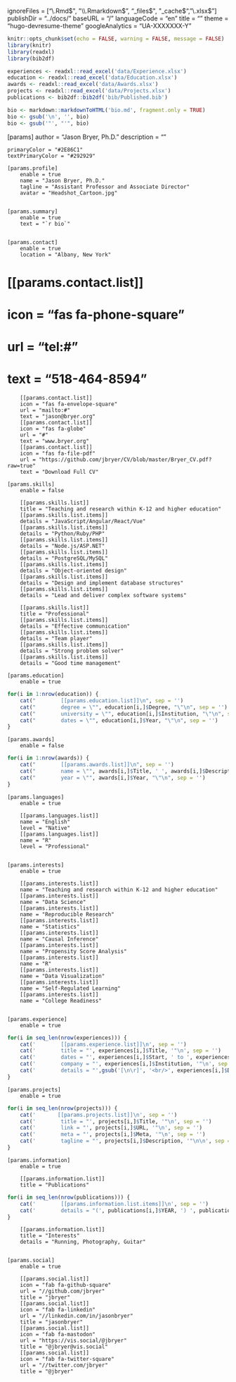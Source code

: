 ignoreFiles = ["\\.Rmd$", "\\.Rmarkdown$", "_files$", "_cache$", "\\.xlsx$"]
publishDir = "../docs/"
baseURL = "/"
languageCode = "en"
title = ""
theme = "hugo-devresume-theme"
googleAnalytics = "UA-XXXXXXX-Y"

```r
knitr::opts_chunk$set(echo = FALSE, warning = FALSE, message = FALSE)
library(knitr)
library(readxl)
library(bib2df)

experiences <- readxl::read_excel('data/Experience.xlsx')
education <- readxl::read_excel('data/Education.xlsx')
awards <- readxl::read_excel('data/Awards.xlsx')
projects <- readxl::read_excel('data/Projects.xlsx')
publications <- bib2df::bib2df('bib/Published.bib')

bio <- markdown::markdownToHTML('bio.md', fragment.only = TRUE)
bio <- gsub('\n', '', bio)
bio <- gsub('"', "'", bio)
```

[params]
    author = "Jason Bryer, Ph.D."
    description = ""

    primaryColor = "#2E86C1"
    textPrimaryColor = "#292929"

    [params.profile]
        enable = true
        name = "Jason Bryer, Ph.D."
        tagline = "Assistant Professor and Associate Director"
        avatar = "Headshot_Cartoon.jpg"


    [params.summary]
        enable = true
        text = "`r bio`"


    [params.contact]
        enable = true
        location = "Albany, New York"

#        [[params.contact.list]]
#        icon = "fas fa-phone-square"
#        url = "tel:#"
#        text = "518-464-8594"
        [[params.contact.list]]
        icon = "fas fa-envelope-square"
        url = "mailto:#"
        text = "jason@bryer.org"
        [[params.contact.list]]
        icon = "fas fa-globe"
        url = "#"
        text = "www.bryer.org"
        [[params.contact.list]]
        icon = "fas fa-file-pdf"
        url = "https://github.com/jbryer/CV/blob/master/Bryer_CV.pdf?raw=true"
        text = "Download Full CV"

    [params.skills]
        enable = false

        [[params.skills.list]]
        title = "Teaching and research within K-12 and higher education"
        [[params.skills.list.items]]
        details = "JavaScript/Angular/React/Vue"
        [[params.skills.list.items]]
        details = "Python/Ruby/PHP"
        [[params.skills.list.items]]
        details = "Node.js/ASP.NET"
        [[params.skills.list.items]]
        details = "PostgreSQL/MySQL"
        [[params.skills.list.items]]
        details = "Object-oriented design"
        [[params.skills.list.items]]
        details = "Design and implement database structures"
        [[params.skills.list.items]]
        details = "Lead and deliver complex software systems"

        [[params.skills.list]]
        title = "Professional"
        [[params.skills.list.items]]
        details = "Effective communication"
        [[params.skills.list.items]]
        details = "Team player"
        [[params.skills.list.items]]
        details = "Strong problem solver"
        [[params.skills.list.items]]
        details = "Good time management"

    [params.education]
        enable = true

```r
for(i in 1:nrow(education)) {
    cat("        [[params.education.list]]\n", sep = '')
    cat("        degree = \"", education[i,]$Degree, "\"\n", sep = '')
    cat("        university = \"", education[i,]$Institution, "\"\n", sep = '')
    cat("        dates = \"", education[i,]$Year, "\"\n", sep = '')
}
```

    [params.awards]
        enable = false

```r
for(i in 1:nrow(awards)) {
	cat("        [[params.awards.list]]\n", sep = '')
	cat("        name = \"", awards[i,]$Title, ' ', awards[i,]$Description, "\"\n", sep = '')
	cat("        year = \"", awards[i,]$Year, "\"\n", sep = '')
}
```

    [params.languages]
        enable = true

        [[params.languages.list]]
        name = "English"
        level = "Native"
        [[params.languages.list]]
        name = "R"
        level = "Professional"


    [params.interests]
        enable = true

        [[params.interests.list]]
        name = "Teaching and research within K-12 and higher education"
        [[params.interests.list]]
        name = "Data Science"
        [[params.interests.list]]
        name = "Reproducible Research"
        [[params.interests.list]]
        name = "Statistics"
        [[params.interests.list]]
        name = "Causal Inference"
        [[params.interests.list]]
        name = "Propensity Score Analysis"
        [[params.interests.list]]
        name = "R"
        [[params.interests.list]]
        name = "Data Visualization"
        [[params.interests.list]]
        name = "Self-Regulated Learning"
        [[params.interests.list]]
        name = "College Readiness"


    [params.experience]
        enable = true

```r
for(i in seq_len(nrow(experiences))) {
	cat('        [[params.experience.list]]\n', sep = '')
	cat('        title = "', experiences[i,]$Title, '"\n', sep = '')
	cat('        dates = "', experiences[i,]$Start, ' to ', experiences[i,]$End, '"\n', sep = '')
	cat('        company = "', experiences[i,]$Institution, '"\n', sep = '')
	cat('        details = "',gsub('[\n\r]', '<br/>', experiences[i,]$Description), '"\n\n', sep = '')
}
```


    [params.projects]
        enable = true

```r
for(i in seq_len(nrow(projects))) {
	cat('       [[params.projects.list]]\n', sep = '')
	cat('        title = "', projects[i,]$Title, '"\n', sep = '')
	cat('        link = "', projects[i,]$URL, '"\n', sep = '')
	cat('        meta = "', projects[i,]$Meta, '"\n', sep = '')
	cat('        tagline = "', projects[i,]$Description, '"\n\n', sep = '')
}
```


    [params.information]
        enable = true

        [[params.information.list]]
        title = "Publications"
```r
for(i in seq_len(nrow(publications))) {
	cat('        [[params.information.list.items]]\n', sep = '')
	cat('        details = "(', publications[i,]$YEAR, ') ', publications[i,]$TITLE, '"\n', sep = '')
}
```

        [[params.information.list]]
        title = "Interests"
        details = "Running, Photography, Guitar"


    [params.social]
        enable = true

        [[params.social.list]]
        icon = "fab fa-github-square"
        url = "//github.com/jbryer"
        title = "jbryer"
        [[params.social.list]]
        icon = "fab fa-linkedin"
        url = "//linkedin.com/in/jasonbryer"
        title = "jasonbryer"
        [[params.social.list]]
        icon = "fab fa-mastodon"
        url = "https://vis.social/@jbryer"
        title = "@jbryer@vis.social"
        [[params.social.list]]
        icon = "fab fa-twitter-square"
        url = "//twitter.com/jbryer"
        title = "@jbryer"


